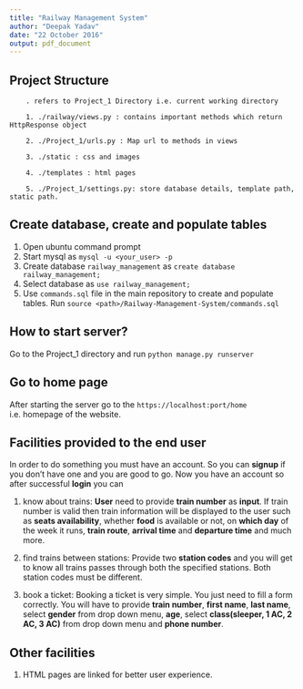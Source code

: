 ```yaml
---
title: "Railway Management System"
author: "Deepak Yadav"
date: "22 October 2016"
output: pdf_document
---
```


## Project Structure
        . refers to Project_1 Directory i.e. current working directory
    
        1. ./railway/views.py : contains important methods which return HttpResponse object
    
        2. ./Project_1/urls.py : Map url to methods in views
    
        3. ./static : css and images
    
        4. ./templates : html pages
    
        5. ./Project_1/settings.py: store database details, template path, static path.

## Create database, create and populate tables
1) Open ubuntu command prompt
2) Start mysql as `mysql -u <your_user> -p`
3) Create database `railway_management` as `create database railway_management;`
4) Select database as `use railway_management;`
5) Use `commands.sql` file in the main repository to create and populate tables. Run `source <path>/Railway-Management-System/commands.sql`

## How to start server?
Go to the Project_1 directory and run ``python manage.py runserver``

## Go to home page
After starting the server go to the ``https://localhost:port/home`` i.e. homepage of the website.

## Facilities provided to the end user

  In order to do something you must have an account. So you can **signup** if you don't have one and you are good to go.
  Now you have an account so after successful **login** you can
  
  1. know about trains: **User** need to provide **train number** as **input**. If train number is valid then train information will be displayed to the user such as **seats availability**, whether **food** is available or not, on **which day** of the week it runs, **train route**, **arrival time** and **departure time** and much more.
  
  2. find trains between stations: Provide two **station codes** and you will get to know all trains passes through both the specified stations. Both station codes must be different.
  
  3. book a ticket: Booking a ticket is very simple. You just need to fill a form correctly. You will have to provide **train number**, **first name**, **last name**, select **gender** from drop down menu, **age**, select **class(sleeper, 1 AC, 2 AC, 3 AC)** from drop down menu and **phone number**.
          
## Other facilities
  1. HTML pages are linked for better user experience.
      
